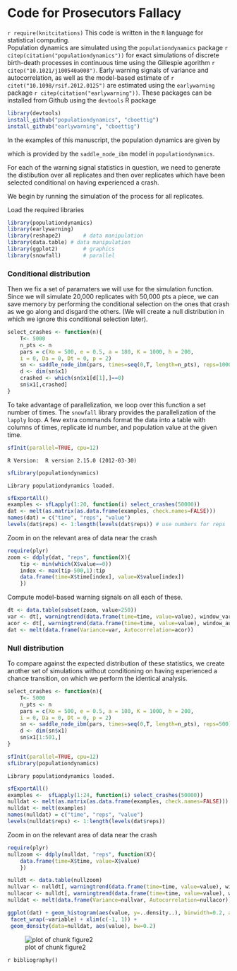 

# Code for Prosecutors Fallacy 
`r require(knitcitations)`
This code is written in the `R` language for statistical computing.  
Population dynamics are simulated using the `populationdynamics` package
`r citep(citation("populationdynamics"))` for exact simulations of 
discrete birth-death processes in continuous time using the Gillespie
agorithm `r citep("10.1021/j100540a008")`.  Early warning signals
of variance and autocorrelation, as well as the model-based estimate
of `r citet("10.1098/rsif.2012.0125")` are estimated using the 
`earlywarning` package `r citep(citation("earlywarning"))`.  These
packages can be installed from Github using the `devtools` R package

```r
library(devtools)
install_github("populationdynamics", "cboettig")
install_github("earlywarning", "cboettig")
```

In the examples of this manuscript, the population dynamics are given by

<div>
\begin{align}
  \frac{dP(n,t)}{dt} &= b_{n-1} P(n-1,t) + d_{n+1}P(n+1,t) - (b_n+d_n) P(n,t)  \label{master}, \\
    b_n &= \frac{e K n^2}{n^2 + h^2}, \\
    d_n &= e n + a,
\end{align}
</div>

which is provided by the `saddle_node_ibm` model in `populationdynamics`. 

For each of the warning signal statistics in question, 
we need to generate the distibution over all replicates
and then over replicates which have been selected conditional 
on having experienced a crash.  

We begin by running the simulation of the process for all replicates.  

Load the required libraries
 


```r
library(populationdynamics)
library(earlywarning)
library(reshape2)		# data manipulation
library(data.table)	# data manipulation
library(ggplot2)		# graphics
library(snowfall)		# parallel
```




### Conditional distribution

Then we fix a set of paramaters we will use for the simulation function.  Since we will simulate 20,000 replicates with 50,000 pts a piece, we can save memory by performing the conditional selection on the ones that crash as we go along and disgard the others.  (We will create a null distribution in which we ignore this conditional selection later).  




```r
select_crashes <- function(n){
	T<- 5000
	n_pts <- n
	pars = c(Xo = 500, e = 0.5, a = 180, K = 1000, h = 200,
    i = 0, Da = 0, Dt = 0, p = 2)
	sn <- saddle_node_ibm(pars, times=seq(0,T, length=n_pts), reps=1000)
	d <- dim(sn$x1)
	crashed <- which(sn$x1[d[1],]==0)
	sn$x1[,crashed] 
}
```




To take advantage of parallelization, we loop over this function a set number of times.  The `snowfall` library provides the parallelization
of the `lapply` loop.  A few extra commands format the data into a table
with columns of times, replicate id number, and population value at the
given time.




```r
sfInit(parallel=TRUE, cpu=12)
```



```
R Version:  R version 2.15.0 (2012-03-30) 

```



```r
sfLibrary(populationdynamics)
```



```
Library populationdynamics loaded.
```



```r
sfExportAll()
examples <- sfLapply(1:20, function(i) select_crashes(50000))
dat <- melt(as.matrix(as.data.frame(examples, check.names=FALSE)))
names(dat) = c("time", "reps", "value")
levels(dat$reps) <- 1:length(levels(dat$reps)) # use numbers for reps
```




Zoom in on the relevant area of data near the crash



```r
require(plyr)
zoom <- ddply(dat, "reps", function(X){
    tip <- min(which(X$value==0))
    index <- max(tip-500,1):tip
    data.frame(time=X$time[index], value=X$value[index])
    })
```






Compute model-based warning signals on all each of these.  



```r
dt <- data.table(subset(zoom, value>250))
var <- dt[, warningtrend(data.frame(time=time, value=value), window_var), by=reps]$V1
acor <- dt[, warningtrend(data.frame(time=time, value=value), window_autocorr), by=reps]$V1
dat <- melt(data.frame(Variance=var, Autocorrelation=acor))
```




### Null distribution 

To compare against the expected distribution of these statistics, we create another set of simulations without conditioning on having experienced a chance transition, on which we perform the identical analysis.  



```r
select_crashes <- function(n){
	T<- 5000
	n_pts <- n
	pars = c(Xo = 500, e = 0.5, a = 180, K = 1000, h = 200,
    i = 0, Da = 0, Dt = 0, p = 2)
	sn <- saddle_node_ibm(pars, times=seq(0,T, length=n_pts), reps=500)
	d <- dim(sn$x1)
	sn$x1[1:501,]
}
```







```r
sfInit(parallel=TRUE, cpu=12)
sfLibrary(populationdynamics)
```



```
Library populationdynamics loaded.
```



```r
sfExportAll()
examples <-  sfLapply(1:24, function(i) select_crashes(50000))
nulldat <- melt(as.matrix(as.data.frame(examples, check.names=FALSE)))
nulldat <- melt(examples)
names(nulldat) = c("time", "reps", "value")
levels(nulldat$reps) <- 1:length(levels(dat$reps)) 
```




Zoom in on the relevant area of data near the crash



```r
require(plyr)
nullzoom <- ddply(nulldat, "reps", function(X){
    data.frame(time=X$time, value=X$value)
    })
```








```r
nulldt <- data.table(nullzoom)
nullvar <- nulldt[, warningtrend(data.frame(time=time, value=value), window_var), by=reps]$V1
nullacor <- nulldt[, warningtrend(data.frame(time=time, value=value), window_autocorr), by=reps]$V1
nulldat <- melt(data.frame(Variance=nullvar, Autocorrelation=nullacor))
```






```r
ggplot(dat) + geom_histogram(aes(value, y=..density..), binwidth=0.2, alpha=.5) +
 facet_wrap(~variable) + xlim(c(-1, 1)) + 
 geom_density(data=nulldat, aes(value), bw=0.2)
```

![plot of chunk figure2](appendix/figure2.png) 


`r bibliography()`

